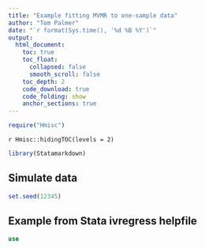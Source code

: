 ```yaml
---
title: "Example fitting MVMR to one-sample data"
author: "Tom Palmer"
date: "`r format(Sys.time(), '%d %B %Y')`"
output:
  html_document:
    toc: true
    toc_float:
      collapsed: false
      smooth_scroll: false
    toc_depth: 2
    code_download: true
    code_folding: show
    anchor_sections: true
---
```


```r
require("Hmisc")
```
`r Hmisc::hidingTOC(levels = 2)`

```r
library(Statamarkdown)
```

## Simulate data

```r
set.seed(12345)
```

## Example from Stata ivregress helpfile

```stata
use 
```